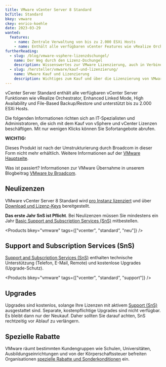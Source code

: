 ```yaml
---
title: VMware vCenter Server 8 Standard
bcTitle: Standard
bkey: vmware
ckey: enrico-koehle
date: 2023-03-29
wanted:
  features:
    - name: Zentrale Verwaltung von bis zu 2.000 ESXi Hosts
    - name: Enthält alle verfügbaren vCenter Features wie vRealize Orchestrator, Enhanced Linked Mode, High Availability und File-Based Backup/Restore
furtherReading:
  - slug: /blog/vmware-vsphere-lizenzdschungel/
    name: Der Weg durch den Lizenz-Dschungel
    description: Wissenswertes zur VMware Lizenzierung, auch in Verbindung mit Microsoft Windows Servern.
  - slug: /hersteller/vmware/kauf-und-lizenzierung/
    name: VMware Kauf und Lizenzierung
    description: Wichtiges zum Kauf und über die Lizenzierung von VMware Produkten in der Form eines Nachschlagewerks.
---
```


<Intro>

 vCenter Server Standard enthält alle verfügbaren vCenter Server Funktionen wie vRealize Orchestrator, Enhanced Linked Mode, High Availability und File-Based Backup/Restore und unterstützt bis zu 2.000 ESXi Hosts.

 Die folgenden Informationen richten sich an IT-Spezialisten und Administratoren, die sich mit dem Kauf von vSphere und vCenter Lizenzen beschäftigen. Mit nur wenigen Klicks können Sie Sofortangebote abrufen.

</Intro>

<TOC />


<Info type="strong">

**WICHTIG:** <br />

Dieses Produkt ist nach der Umstrukturierung durch Broadcom in dieser Form nicht mehr erhältlich. Weitere Informationen auf der [VMware Hauptseite](/hersteller/vmware/).

Was ist passiert? Informationen zur VMware Übernahme in unserem Blogbeitrag [VMware by Broadcom](/blog/vmware-by-broadcom/).


</Info>


## Neulizenzen

VMware vCenter Server 8 Standard wird [pro Instanz lizenziert](/hersteller/vmware/kauf-und-lizenzierung/#lizenzierung-nach-instanzen) und über [Download und Lizenz-Keys](/hersteller/vmware/kauf-und-lizenzierung/#download-und-lizenzschlüssel) bereitgestellt.

<Info>

**Das erste Jahr SnS ist Pflicht**. Bei Neulizenzen müssen Sie mindestens ein Jahr [Basic Support and Subscription Services (SnS)](/hersteller/vmware/kauf-und-lizenzierung/#support-and-subscription-services-sns) mitbestellen.

</Info>

<Products bkey="vmware" tags={["vcenter", "standard", "neu"]} />

## Support and Subscription Services (SnS)

[Support and Subscription Services (SnS)](/hersteller/vmware/kauf-und-lizenzierung/#support-and-subscription-services-sns) enthalten technische Unterstützung (Telefon, E-Mail, Remote) und kostenlose Upgrades (Upgrade-Schutz).

<Products bkey="vmware" tags={["vcenter", "standard", "support"]} />

## Upgrades

Upgrades sind kostenlos, solange Ihre Lizenzen mit aktivem [Support (SnS)](/hersteller/vmware/kauf-und-lizenzierung/#support-and-subscription-services-sns) ausgestattet sind. Separate, kostenpflichtige Upgrades sind nicht verfügbar. Es bleibt dann nur der Neukauf. Daher sollten Sie darauf achten, SnS rechtzeitig vor Ablauf zu verlängern.

## Spezielle Rabatte

VMware räumt bestimmten Kundengruppen wie Schulen, Universitäten, Ausbildungseinrichtungen und von der Körperschaftssteuer befreiten Organisationen [spezielle Rabatte und Sonderkonditionen](/hersteller/vmware/kauf-und-lizenzierung/#sonderkonditionen) ein.
